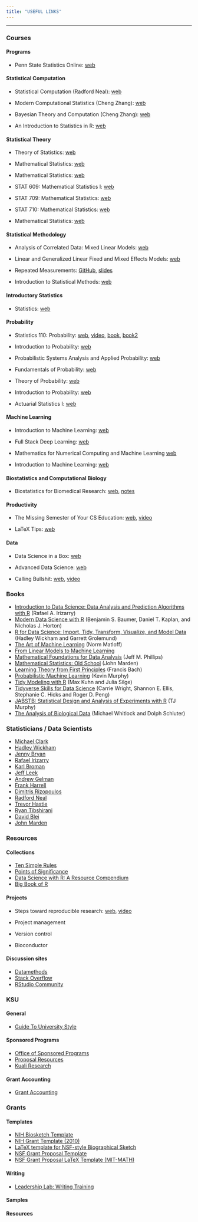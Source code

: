 ```yaml
---
title: "USEFUL LINKS"
---
```


---

### Courses

#### Programs

* Penn State Statistics Online: [web](https://online.stat.psu.edu/statprogram/) 


#### Statistical Computation

* Statistical Computation (Radford Neal): [web](http://www.utstat.utoronto.ca/~radford/sta410.F15/)

* Modern Computational Statistics (Cheng Zhang): [web](https://zcrabbit.github.io/courses/mcs-f19.html)

* Bayesian Theory and Computation (Cheng Zhang): [web](https://zcrabbit.github.io/courses/btc-s21.html) 

* An Introduction to Statistics in R: [web](http://petersonbiology.com/math230Notes/)

#### Statistical Theory

* Theory of Statistics: [web](https://www.math.arizona.edu/~jwatkins/stat566s20s.html)

* Mathematical Statistics: [web](https://ocw.mit.edu/courses/mathematics/18-655-mathematical-statistics-spring-2016/index.htm)

* Mathematical Statistics: [web](https://www.its.caltech.edu/~zuev/teaching/2013Spring/Math408.html)

* STAT 609: Mathematical Statistics I: [web](http://pages.stat.wisc.edu/~shao/stat609/main.html)

* STAT 709: Mathematical Statistics: [web](http://pages.stat.wisc.edu/~shao/stat709/main.html)

* STAT 710: Mathematical Statistics: [web](http://pages.stat.wisc.edu/~shao/stat710/main.html)

* Mathematical Statistics: [web](https://stat510.org/)


#### Statistical Methodology

* Analysis of Correlated Data: Mixed Linear Models: [web](https://02429.compute.dtu.dk/Frontpage)

* Linear and Generalized Linear Fixed and Mixed Effects Models: [web](https://dnett.github.io/S510/stat510.html)

* Repeated Measurements: [GitHub](https://github.com/drizopoulos/Repeated_Measurements), [slides](http://www.drizopoulos.com/courses/EMC/CE08.pdf) 

* Introduction to Statistical Methods: [web](https://www.math.arizona.edu/~jwatkins/data363s19s.html)

#### Introductory Statistics

* Statistics: [web](https://vanderbei.princeton.edu/245/Fall14/lectures.html)

#### Probability

* Statistics 110: Probability: [web](https://projects.iq.harvard.edu/stat110), [video](https://projects.iq.harvard.edu/stat110/youtube), [book](http://probabilitybook.net/), [book2](https://bookdown.org/probability/beta/)

* Introduction to Probability: [web](https://ocw.mit.edu/resources/res-6-012-introduction-to-probability-spring-2018/)

* Probabilistic Systems Analysis and Applied Probability: [web](https://ocw.mit.edu/courses/electrical-engineering-and-computer-science/6-041sc-probabilistic-systems-analysis-and-applied-probability-fall-2013/)

* Fundamentals of Probability: [web](https://ocw.mit.edu/courses/electrical-engineering-and-computer-science/6-436j-fundamentals-of-probability-fall-2018/)

* Theory of Probability: [web](https://www.math.arizona.edu/~jwatkins/stat564f19.html)

* Introduction to Probability: [web](https://faculty.math.illinois.edu/~hildebr/461/)

* Actuarial Statistics I: [web](https://faculty.math.illinois.edu/~hildebr/408/)

#### Machine Learning

* Introduction to Machine Learning: [web](https://people.eecs.berkeley.edu/~jrs/189/)

* Full Stack Deep Learning: [web](https://fullstackdeeplearning.com/)

* Mathematics for Numerical Computing and Machine Learning
[web](https://www.cs.princeton.edu/courses/archive/spring21/cos302/)

* Introduction to Machine Learning: [web](https://www.cs.princeton.edu/courses/archive/spring19/cos324/)

#### Biostatistics and Computational Biology

* Biostatistics for Biomedical Research: [web](https://hbiostat.org/bbr/), [notes](http://hbiostat.org/doc/bbr.pdf)



#### Productivity

* The Missing Semester of Your CS Education: [web](https://missing.csail.mit.edu/), [video](https://www.youtube.com/playlist?list=PLyzOVJj3bHQuloKGG59rS43e29ro7I57J)

* LaTeX Tips: [web](https://faculty.math.illinois.edu/~hildebr/tex/tips.html)

#### Data

* Data Science in a Box: [web](https://datasciencebox.org/index.html)

* Advanced Data Science: [web](http://jtleek.com/ads2020/)

* Calling Bullshit: [web](https://callingbullshit.org/), [video](https://www.youtube.com/playlist?list=PLPnZfvKID1Sje5jWxt-4CSZD7bUI4gSPS) 

### Books

* [Introduction to Data Science: Data Analysis and Prediction Algorithms with R](https://rafalab.github.io/dsbook/) (Rafael A. Irizarry)
* [Modern Data Science with R](https://beanumber.github.io/mdsr2e/) (Benjamin S. Baumer, Daniel T. Kaplan, and Nicholas J. Horton)
* [R for Data Science: Import, Tidy, Transform, Visualize, and Model Data](https://r4ds.had.co.nz) (Hadley Wickham and Garrett Grolemund)
* [The Art of Machine Learning](http://heather.cs.ucdavis.edu/artofml/draft.pdf) (Norm Matloff)
* [From Linear Models to Machine Learning](http://heather.cs.ucdavis.edu/draftregclass.pdf)
* [Mathematical Foundations for Data Analysis](https://mathfordata.github.io/) (Jeff M. Phillips)
* [Mathematical Statistics: Old School](https://stat.istics.net/MathStat/) (John Marden)
* [Learning Theory from First Principles](https://www.di.ens.fr/~fbach/ltfp_book.pdf) (Francis Bach)
* [Probabilistic Machine Learning](https://probml.github.io/pml-book/) (Kevin Murphy)
* [Tidy Modeling with R](https://www.tmwr.org/) (Max Kuhn and Julia Silge)
* [Tidyverse Skills for Data Science](https://jhudatascience.org/tidyversecourse/) (Carrie Wright, Shannon E. Ellis, Stephanie C. Hicks and Roger D. Peng)
* [JABSTB: Statistical Design and Analysis of Experiments with R](https://tjmurphy.github.io/jabstb/) (TJ Murphy)
* [The Analysis of Biological Data](https://whitlockschluter3e.zoology.ubc.ca/index.html) (Michael Whitlock and Dolph Schluter)

### Statisticians / Data Scientists

* [Michael Clark](https://m-clark.github.io/)
* [Hadley Wickham](http://hadley.nz/)
* [Jenny Bryan](https://jennybryan.org/)
* [Rafael Irizarry](https://rafalab.github.io/)
* [Karl Broman](https://kbroman.org/)
* [Jeff Leek](http://jtleek.com/)
* [Andrew Gelman](http://www.stat.columbia.edu/~gelman/)
* [Frank Harrell](https://www.fharrell.com/)
* [Dimitris Rizopoulos](http://www.drizopoulos.com/)
* [Radford Neal](http://www.cs.utoronto.ca/~radford/)
* [Trevor Hastie](https://web.stanford.edu/~hastie/)
* [Ryan Tibshirani](https://www.stat.cmu.edu/~ryantibs/)
* [David Blei](http://www.cs.columbia.edu/~blei/)
* [John Marden](http://www.stat.istics.net/)

### Resources

#### Collections

* [Ten Simple Rules](https://collections.plos.org/collection/ten-simple-rules/)
* [Points of Significance](https://www.nature.com/collections/qghhqm/pointsofsignificance)
* [Data Science with R: A Resource Compendium](https://bookdown.org/martin_monkman/DataScienceResources_book/)
* [Big Book of R](https://www.bigbookofr.com/index.html)

#### Projects

* Steps toward reproducible research: [web](https://kbroman.org/steps2rr/), [video](https://www.youtube.com/watch?v=rNQ-RlG3JnQ&t=1025s)

* Project management

* Version control

* Bioconductor

#### Discussion sites

* [Datamethods](https://discourse.datamethods.org/) 
* [Stack Overflow](https://stackoverflow.com/)
* [RStudio Community](https://community.rstudio.com/)

### KSU

#### General

* [Guide To University Style](https://www.kent.edu/ucm/guide-university-style)

#### Sponsored Programs

* [Office of Sponsored Programs](https://www.kent.edu/research/sponsored-programs)
* [Proposal Resources](https://www.kent.edu/research/sponsored-programs/proposal-resources)
* [Kuali Research](https://www.kent.edu/research/sponsored-programs/kuali-research)

#### Grant Accounting

* [Grant Accounting](https://www.kent.edu/grantsaccounting)

### Grants

#### Templates

* [NIH Biosketch Template](https://www.overleaf.com/latex/templates/nih-biosketch-template/mtbcvhcmfpmw)
* [NIH Grant Template (2010)](https://www.overleaf.com/latex/templates/nih-grant-template-2010/xyyhdzpjzhfp)
* [LaTeX template for NSF-style Biographical Sketch](https://www.overleaf.com/latex/templates/latex-template-for-nsf-style-biographical-sketch/mqrkmftcmwrq)
* [NSF Grant Proposal Template](https://www.overleaf.com/latex/templates/nsf-grant-proposal-template/fmjvyntkcqmb)
* [NSF Grant Proposal LaTeX Template (MIT-MATH)](https://www.overleaf.com/latex/templates/nsf-grant-proposal-latex-template-mit-math/bpdgxygqdphw)

#### Writing

* [Leadership Lab: Writing Training](https://www.youtube.com/playlist?list=PLT9dtLV29xu8NkipEERDB2I62tLyhTJym)

#### Samples

#### Resources
